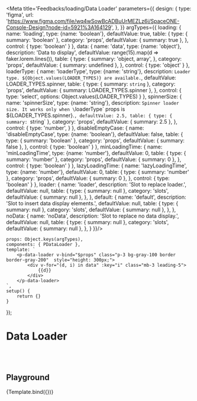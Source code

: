 

<Meta title='Feedbacks/loading/Data Loader' parameters={{
    design: {
        type: 'figma',
        url: 'https://www.figma.com/file/wq4wSowBcADBuUrMEZLz6i/SpaceONE-Console-Design?node-id=5921%3A164129',
    },
}} argTypes={{
    loading: {
        name: 'loading',
        type: {name: 'boolean'},
        defaultValue: true,
        table: {
            type: {
                summary: 'boolean'
            },
            category: 'props',
            defaultValue: {
                summary: true
            },
        },
        control: {
            type: 'boolean'
        }
    },
    data: {
        name: 'data',
        type: {name: 'object'},
        description: 'Data to display',
        defaultValue: range(15).map(d => faker.lorem.lines()),
        table: {
            type: {
                summary: 'object, array',
            },
            category: 'props',
            defaultValue: {
                summary: undefined
            },
        },
        control: {
            type: 'object'
        }
    },
    loaderType: {
        name: 'loaderType',
        type: {name: 'string'},
        description: `Loader type. ${Object.values(LOADER_TYPES)} are available.`,
        defaultValue: LOADER_TYPES.spinner,
        table: {
            type: {
                summary: `string`
            },
            category: 'props',
            defaultValue: {
                summary: LOADER_TYPES.spinner
            },
        },
        control: {
            type: 'select',
            options: Object.values(LOADER_TYPES)
        }
    },
    spinnerSize: {
        name: 'spinnerSize',
        type: {name: 'string'},
        description: `Spinner loader size. It works only when \`loaderType\` props is ${LOADER_TYPES.spinner}.`,
        defaultValue: 2.5,
        table: {
            type: {
                summary: `string`
            },
            category: 'props',
            defaultValue: {
                summary: 2.5
            },
        },
        control: {
            type: 'number',
        }
    },
    disableEmptyCase: {
        name: 'disableEmptyCase',
        type: {name: 'boolean'},
        defaultValue: false,
        table: {
            type: {
                summary: 'boolean'
            },
            category: 'props',
            defaultValue: {
                summary: false
            },
        },
        control: {
            type: 'boolean'
        }
    },
    minLoadingTime: {
        name: 'minLoadingTime',
        type: {name: 'number'},
        defaultValue: 0,
        table: {
            type: {
                summary: 'number'
            },
            category: 'props',
            defaultValue: {
                summary: 0
            },
        },
        control: {
            type: 'boolean'
        }
    },
    lazyLoadingTime: {
        name: 'lazyLoadingTime',
        type: {name: 'number'},
        defaultValue: 0,
        table: {
            type: {
                summary: 'number'
            },
            category: 'props',
            defaultValue: {
                summary: 0
            },
        },
        control: {
            type: 'boolean'
        }
    },
    loader: {
        name: 'loader',
        description: 'Slot to replace loader.',
        defaultValue: null,
        table: {
            type: {
                summary: null
            },
            category: 'slots',
            defaultValue: {
                summary: null
            },
        },
    },
    default: {
        name: 'default',
        description: 'Slot to insert data display elements.',
        defaultValue: null,
        table: {
            type: {
                summary: null
            },
            category: 'slots',
            defaultValue: {
                summary: null
            },
        },
    },
    noData: {
        name: 'noData',
        description: 'Slot to replace no data display.',
        defaultValue: null,
        table: {
            type: {
                summary: null
            },
            category: 'slots',
            defaultValue: {
                summary: null
            },
        },
    }
}}/>


    props: Object.keys(argTypes),
    components: { PDataLoader },
    template: `
        <p-data-loader v-bind="$props" class="p-3 bg-gray-100 border border-gray-200"  style="height: 300px;">
            <div v-for="(d, i) in data" :key="i" class="mb-3 leading-5">
                {{d}}
            </div>
        </p-data-loader>
    `,
    setup() {
        return {}
    }
});


# Data Loader
<br/>
<br/>

## Playground

<Canvas>
    <Story name="playground">
        {Template.bind({})}
    </Story>
</Canvas>

<ArgsTable story="playground"/>

